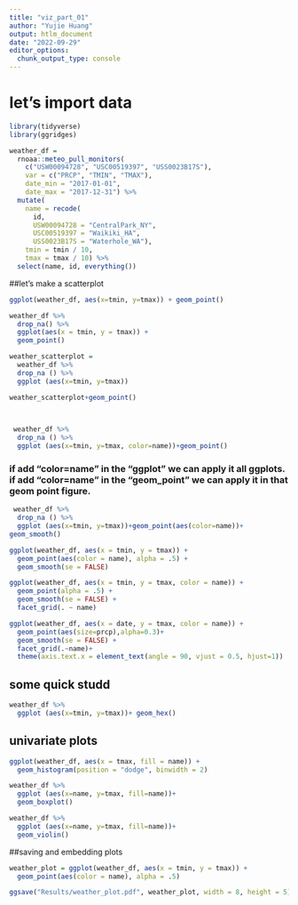 ```yaml
---
title: "viz_part_01"
author: "Yujie Huang"
output: htlm_document
date: "2022-09-29"
editor_options: 
  chunk_output_type: console
---
```


# let's import data

```r
library(tidyverse)
library(ggridges)
```
```r
weather_df = 
  rnoaa::meteo_pull_monitors(
    c("USW00094728", "USC00519397", "USS0023B17S"),
    var = c("PRCP", "TMIN", "TMAX"), 
    date_min = "2017-01-01",
    date_max = "2017-12-31") %>%
  mutate(
    name = recode(
      id, 
      USW00094728 = "CentralPark_NY", 
      USC00519397 = "Waikiki_HA",
      USS0023B17S = "Waterhole_WA"),
    tmin = tmin / 10,
    tmax = tmax / 10) %>%
  select(name, id, everything())
```
##let's make a scatterplot

```r
ggplot(weather_df, aes(x=tmin, y=tmax)) + geom_point()
```
```r
weather_df %>%
  drop_na() %>% 
  ggplot(aes(x = tmin, y = tmax)) + 
  geom_point()
```

```r
weather_scatterplot = 
  weather_df %>% 
  drop_na () %>% 
  ggplot (aes(x=tmin, y=tmax))

weather_scatterplot+geom_point()

  
```

```r
 weather_df %>% 
  drop_na () %>% 
  ggplot (aes(x=tmin, y=tmax, color=name))+geom_point()

```
### if add "color=name" in the "ggplot" we can apply it all ggplots. if add "color=name" in the "geom_point" we can apply it in that geom point figure.


```r
 weather_df %>% 
  drop_na () %>% 
  ggplot (aes(x=tmin, y=tmax))+geom_point(aes(color=name))+
geom_smooth()
```
```r
ggplot(weather_df, aes(x = tmin, y = tmax)) + 
  geom_point(aes(color = name), alpha = .5) +
  geom_smooth(se = FALSE)
```

```r
ggplot(weather_df, aes(x = tmin, y = tmax, color = name)) + 
  geom_point(alpha = .5) +
  geom_smooth(se = FALSE) + 
  facet_grid(. ~ name)
```
```r
ggplot(weather_df, aes(x = date, y = tmax, color = name)) + 
  geom_point(aes(size=prcp),alpha=0.3)+
  geom_smooth(se = FALSE) +
  facet_grid(.~name)+
  theme(axis.text.x = element_text(angle = 90, vjust = 0.5, hjust=1))
```

## some quick studd

```r
weather_df %>% 
  ggplot (aes(x=tmin, y=tmax))+ geom_hex()

```
## univariate plots

```r
ggplot(weather_df, aes(x = tmax, fill = name)) + 
  geom_histogram(position = "dodge", binwidth = 2)
```

```r
weather_df %>% 
  ggplot (aes(x=name, y=tmax, fill=name))+
  geom_boxplot()
```

```r
weather_df %>% 
  ggplot (aes(x=name, y=tmax, fill=name))+
  geom_violin()
```
##saving and embedding plots

```r
weather_plot = ggplot(weather_df, aes(x = tmin, y = tmax)) + 
  geom_point(aes(color = name), alpha = .5) 

ggsave("Results/weather_plot.pdf", weather_plot, width = 8, height = 5)
```













